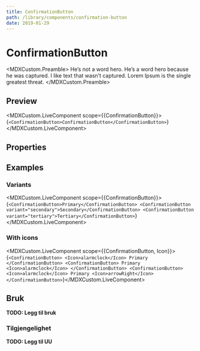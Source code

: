 ```yaml
---
title: ConfirmationButton
path: /library/components/confirmation-button
date: 2019-01-29
---
```



# ConfirmationButton

<MDXCustom.Preamble>
  He’s not a word hero. He’s a word hero because he was captured. I like text that wasn’t captured. Lorem Ipsum is the
  single greatest threat.
</MDXCustom.Preamble>

## Preview

<MDXCustom.LiveComponent scope={{ConfirmationButton}}>{`
  <ConfirmationButton>ConfirmationButton</ConfirmationButton>
`}</MDXCustom.LiveComponent>

## Properties

## Examples

### Variants

<MDXCustom.LiveComponent scope={{ConfirmationButton}}>{`
  <ConfirmationButton>Primary</ConfirmationButton>
  <ConfirmationButton variant="secondary">Secondary</ConfirmationButton>
  <ConfirmationButton variant="tertiary">Tertiary</ConfirmationButton>
`}</MDXCustom.LiveComponent>

### With icons

<MDXCustom.LiveComponent scope={{ConfirmationButton, Icon}}>{`
  <ConfirmationButton>
    <Icon>alarmclock</Icon>
    Primary
  </ConfirmationButton>
  <ConfirmationButton>
    Primary
    <Icon>alarmclock</Icon>
  </ConfirmationButton>
  <ConfirmationButton>
    <Icon>alarmclock</Icon>
    Primary
    <Icon>arrowRight</Icon>
  </ConfirmationButton>
`}</MDXCustom.LiveComponent>

## Bruk

**TODO: Legg til bruk**

### Tilgjengelighet

**TODO: Legg til UU**
